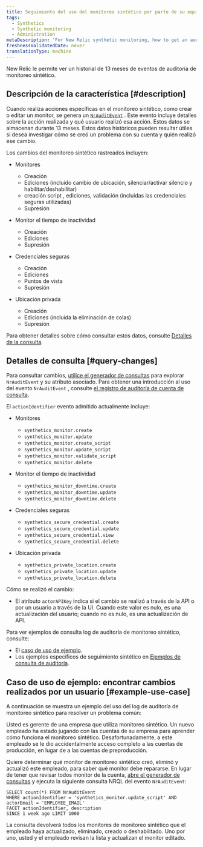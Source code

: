 ```yaml
---
title: Seguimiento del uso del monitoreo sintético por parte de su equipo
tags:
  - Synthetics
  - Synthetic monitoring
  - Administration
metaDescription: 'For New Relic synthetic monitoring, how to get an audit log of changes made to your account.'
freshnessValidatedDate: never
translationType: machine
---
```


New Relic le permite ver un historial de 13 meses de eventos de auditoría de monitoreo sintético.

## Descripción de la característica [#description]

Cuando realiza acciones específicas en el monitoreo sintético, como crear o editar un monitor, se genera un [`NrAuditEvent`](/attribute-dictionary/?event=NrAuditEvent) . Este evento incluye detalles sobre la acción realizada y qué usuario realizó esa acción. Estos datos se almacenan durante 13 meses. Estos datos históricos pueden resultar útiles si desea investigar cómo se creó un problema con su cuenta y quién realizó ese cambio.

Los cambios del monitoreo sintético rastreados incluyen:

* Monitores

  * Creación
  * Ediciones (incluido cambio de ubicación, silenciar/activar silencio y habilitar/deshabilitar)
  * creación script , ediciones, validación (incluidas las credenciales seguras utilizadas)
  * Supresión

* Monitor el tiempo de inactividad

  * Creación
  * Ediciones
  * Supresión

* Credenciales seguras

  * Creación
  * Ediciones
  * Puntos de vista
  * Supresión

* Ubicación privada

  * Creación
  * Ediciones (incluida la eliminación de colas)
  * Supresión

Para obtener detalles sobre cómo consultar estos datos, consulte [Detalles de la consulta](#query-changes).

## Detalles de consulta [#query-changes]

Para consultar cambios, [utilice el generador de consultas](/docs/query-your-data/explore-query-data/query-builder/introduction-query-builder) para explorar `NrAuditEvent` y su atributo asociado. Para obtener una introducción al uso del evento `NrAuditEvent` , consulte [el registro de auditoría de cuenta de consulta](/docs/insights/use-insights-ui/manage-account-data/query-account-audit-logs-nrauditevent).

El `actionIdentifier` evento admitido actualmente incluye:

* Monitores

  * `synthetics_monitor.create`
  * `synthetics_monitor.update`
  * `synthetics_monitor.create_script`
  * `synthetics_monitor.update_script`
  * `synthetics_monitor.validate_script`
  * `synthetics_monitor.delete`

* Monitor el tiempo de inactividad

  * `synthetics_monitor_downtime.create`
  * `synthetics_monitor_downtime.update`
  * `synthetics_monitor_downtime.delete`

* Credenciales seguras

  * `synthetics_secure_credential.create`
  * `synthetics_secure_credential.update`
  * `synthetics_secure_credential.view`
  * `synthetics_secure_credential.delete`

* Ubicación privada

  * `synthetics_private_location.create​`
  * `synthetics_private_location.update​`
  * `synthetics_private_location.delete`

Cómo se realizó el cambio:

* El atributo `actorAPIKey` indica si el cambio se realizó a través de la API o por un usuario a través de la UI. Cuando este valor es nulo, es una actualización del usuario; cuando no es nulo, es una actualización de API.

Para ver ejemplos de consulta log de auditoría de monitoreo sintético, consulte:

* El [caso de uso de ejemplo](#example-use-case).
* Los ejemplos específicos de seguimiento sintético en [Ejemplos de consulta de auditoría](/docs/insights/insights-data-sources/default-data/nrauditevent-default-attributes-examples).

## Caso de uso de ejemplo: encontrar cambios realizados por un usuario [#example-use-case]

A continuación se muestra un ejemplo del uso del log de auditoría de monitoreo sintético para resolver un problema común:

Usted es gerente de una empresa que utiliza monitoreo sintético. Un nuevo empleado ha estado jugando con las cuentas de su empresa para aprender cómo funciona el monitoreo sintético. Desafortunadamente, a este empleado se le dio accidentalmente acceso completo a las cuentas de producción, en lugar de a las cuentas de preproducción.

Quiere determinar qué monitor de monitoreo sintético creó, eliminó y actualizó este empleado, para saber qué monitor debe repararse. En lugar de tener que revisar todos monitor de la cuenta, [abre el generador de consultas](/docs/query-your-data/explore-query-data/query-builder/introduction-query-builder) y ejecuta la siguiente consulta NRQL del evento `NrAuditEvent`:

```
SELECT count(*) FROM NrAuditEvent
WHERE actionIdentifier = 'synthetics_monitor.update_script' AND
actorEmail = 'EMPLOYEE_EMAIL'
FACET actionIdentifier, description
SINCE 1 week ago LIMIT 1000
```

La consulta devolverá todos los monitores de monitoreo sintético que el empleado haya actualizado, eliminado, creado o deshabilitado. Uno por uno, usted y el empleado revisan la lista y actualizan el monitor editado.
